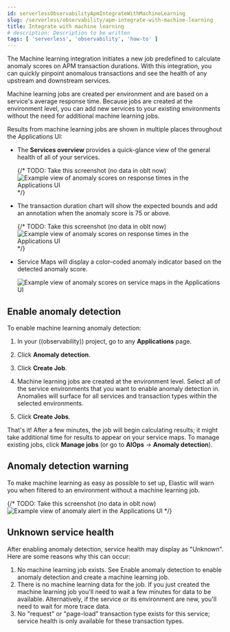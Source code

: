```yaml
---
id: serverlessObservabilityApmIntegrateWithMachineLearning
slug: /serverless/observability/apm-integrate-with-machine-learning
title: Integrate with machine learning
# description: Description to be written
tags: [ 'serverless', 'observability', 'how-to' ]
---
```


<p><DocBadge template="technical preview" /></p>

The Machine learning integration initiates a new job predefined to calculate anomaly scores on APM transaction durations.
With this integration, you can quickly pinpoint anomalous transactions and see the health of
any upstream and downstream services.

Machine learning jobs are created per environment and are based on a service's average response time.
Because jobs are created at the environment level,
you can add new services to your existing environments without the need for additional machine learning jobs.

Results from machine learning jobs are shown in multiple places throughout the Applications UI:

* The **Services overview** provides a quick-glance view of the general health of all of your services.

    {/* TODO: Take this screenshot (no data in oblt now)
    ![Example view of anomaly scores on response times in the Applications UI](images/machine-learning-integration/apm-service-quick-health.png) */}

* The transaction duration chart will show the expected bounds and add an annotation when the anomaly score is 75 or above.

    {/* TODO: Take this screenshot (no data in oblt now)
    ![Example view of anomaly scores on response times in the Applications UI](images/machine-learning-integration/apm-apm-ml-integration.png) */}

* Service Maps will display a color-coded anomaly indicator based on the detected anomaly score.

    ![Example view of anomaly scores on service maps in the Applications UI](images/service-maps/service-map-anomaly.png)

## Enable anomaly detection

To enable machine learning anomaly detection:

1. In your ((observability)) project, go to any **Applications** page.

1. Click **Anomaly detection**.

1. Click **Create Job**.

1. Machine learning jobs are created at the environment level.
    Select all of the service environments that you want to enable anomaly detection in.
    Anomalies will surface for all services and transaction types within the selected environments.

1. Click **Create Jobs**.

That's it! After a few minutes, the job will begin calculating results;
it might take additional time for results to appear on your service maps.
To manage existing jobs, click **Manage jobs** (or go to **AIOps** → **Anomaly detection**).

## Anomaly detection warning

To make machine learning as easy as possible to set up,
Elastic will warn you when filtered to an environment without a machine learning job.

{/* TODO: Take this screenshot (no data in oblt now)
![Example view of anomaly alert in the Applications UI](images/machine-learning-integration/apm-apm-anomaly-alert.png) */}

## Unknown service health

After enabling anomaly detection, service health may display as "Unknown". Here are some reasons why this can occur:

1. No machine learning job exists. See <DocLink id="serverlessObservabilityApmIntegrateWithMachineLearning" section="enable-anomaly-detection">Enable anomaly detection</DocLink> to enable anomaly detection and create a machine learning job.
1. There is no machine learning data for the job. If you just created the machine learning job you'll need to wait a few minutes for data to be available. Alternatively, if the service or its environment are new, you'll need to wait for more trace data.
1. No "request" or "page-load" transaction type exists for this service; service health is only available for these transaction types.


